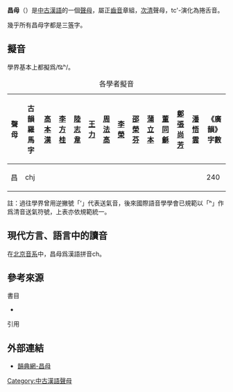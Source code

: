 
{{refimprove|time=2015-05-28}}
'''昌母'''{{sfn|竺家寧|1992|p=448}}（'''{{IPA|tɕʰ}}'''）是[[中古漢語|中古漢語]]的一個[[聲母|聲母]]，屬正[[齒音|齒音]]章組，[[次清|次清]]聲母，tc'-演化為捲舌音{{sfn|竺家寧|1992|p=448}}。

幾乎所有昌母字都是三[[等呼|等]]字。

== 擬音 ==
學界基本上都擬爲/t͡ɕʰ/。

{| class="wikitable" style="text-align:center"
|+各學者擬音
|-
!聲母||古韻羅馬字||[[高本漢|高本漢]]||[[李方桂|李方桂]]||[[陸志韋|陸志韋]]||[[王力_(语言学家)|王力]]||[[周法高|周法高]]||[[李榮_(語言學家)|李榮]]||[[邵榮芬|邵榮芬]]||[[蒲立本|蒲立本]]||[[董同龢|董同龢]]||[[鄭張尚芳|鄭張尚芳]]||[[潘悟雲|潘悟雲]]||《廣韻》字數
|-
|昌||chj||{{IPA|tɕʰ}}||{{IPA|tɕʰ}}||{{IPA|tɕʰ}}||{{IPA|tɕʰ}}||{{IPA|tɕʰ}}||{{IPA|tɕʰ}}||{{IPA|tɕʰ}}||{{IPA|cʰ}}||{{IPA|tɕʰ}}||{{IPA|tɕʰ}}||{{IPA|tɕʰ}}||240
|}
註：過往學界曾用逆撇號「ʻ」代表送氣音，後來國際語音學學會已規範以「ʰ」作爲清音送氣符號，上表亦依規範統一。

==現代方言、語言中的讀音==

在[[北京音系|北京音系]]中，昌母爲漢語拼音ch。

== 參考來源 ==
;書目
*{{clref|竺家寧|1992|ref= {{cite isbn| 9571105104|ref=harv|noedit}}}}

;引用
{{reflist|1}}

==外部連結==
* [http://ytenx.org/kyonh/cjeng/昌/ 韻典網-昌母 ] {{Wayback|url=http://ytenx.org/kyonh/cjeng/%E6%98%8C/ |date=20200205041406 }}

{{切韻音系聲母}}

[[Category:中古漢語聲母|Category:中古漢語聲母]]